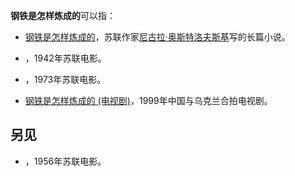 '''钢铁是怎样炼成的'''可以指：
* [[钢铁是怎样炼成的|钢铁是怎样炼成的]]，苏联作家[[尼古拉·奥斯特洛夫斯基|尼古拉·奥斯特洛夫斯基]]写的长篇小说。
* {{link-ru|钢铁是怎样炼成的 (1942年电影)|Как закалялась сталь (фильм, 1942)}}，1942年苏联电影。
* {{link-ru|钢铁是怎样炼成的 (1973年电影)|Как закалялась сталь (фильм, 1973)}}，1973年苏联电影。
* [[钢铁是怎样炼成的_(电视剧)|钢铁是怎样炼成的 (电视剧)]]，1999年中国与乌克兰合拍电视剧。

==另见==
* {{link-ru|保尔·柯察金 (电影)|Павел Корчагин (фильм)}}，1956年苏联电影。

{{Disambiguation|G|Cat=八字以上作品消歧義}}